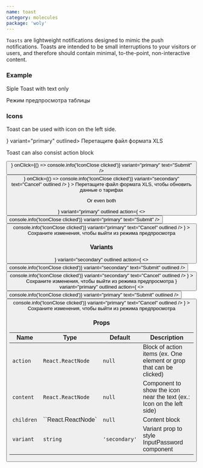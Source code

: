 ```yaml
---
name: toast
category: molecules
package: 'woly'
---
```



`Toasts` are lightweight notifications designed to mimic the push notifications.
Toasts are intended to be small interruptions to your visitors or users,
and therefore should contain minimal, to-the-point, non-interactive content.

### Example

Siple Toast with text only

<Playground>
  <block.L>
    <Toast variant="primary" outlined>
      Режим предпросмотра таблицы
    </Toast>
  </block.L>
</Playground>

### Icons

Toast can be used with icon on the left side.

<Playground>
  <block.L>
    <Toast icon={<IconPlus />} variant="primary" outlined>
      Перетащите файл формата XLS
    </Toast>
  </block.L>
</Playground>

Toast can also consist action block

<Playground>
  <block.L style={{ width: '1200px' }}>
    <Toast
      variant="primary"
      outlined
      action={
        <>
          <Button
            icon={<IconSearch />}
            onClick={() => console.info('IconClose clicked')}
            variant="primary"
            text="Submit"
          />
          <Button
            icon={<IconSearch />}
            onClick={() => console.info('IconClose clicked')}
            variant="secondary"
            text="Cancel"
            outlined
          />
        </>
      }
    >
      Перетащите файл формата XLS, чтобы обновить данные о тарифах
    </Toast>
  </block.L>
</Playground>

Or even both

<Playground>
  <block.L style={{ width: '1200px' }}>
    <Toast
      icon={<IconPlus />}
      variant="primary"
      outlined
      action={
        <>
          <Button
            onClick={() => console.info('IconClose clicked')}
            variant="primary"
            text="Submit"
          />
          <Button
            onClick={() => console.info('IconClose clicked')}
            variant="primary"
            text="Cancel"
            outlined
          />
        </>
      }
    >
      Сохраните изменения, чтобы выйти из режима предпросмотра
    </Toast>
  </block.L>
</Playground>

### Variants

<Playground>
  <block.L style={{ width: '1200px' }}>
    <Toast
      icon={<IconPlus />}
      variant="secondary"
      outlined
      action={
        <>
          <Button
            onClick={() => console.info('IconClose clicked')}
            variant="secondary"
            text="Submit"
            outlined
          />
          <Button
            onClick={() => console.info('IconClose clicked')}
            variant="secondary"
            text="Cancel"
            outlined
          />
        </>
      }
    >
      Сохраните изменения, чтобы выйти из режима предпросмотра
    </Toast>
  </block.L>
</Playground>

<Playground>
  <block.L style={{ width: '1200px' }}>
    <Toast
      icon={<IconPlus />}
      variant="primary"
      outlined
      action={
        <>
          <Button
            onClick={() => console.info('IconClose clicked')}
            variant="primary"
            text="Submit"
            outlined
          />
          <Button
            onClick={() => console.info('IconClose clicked')}
            variant="primary"
            text="Cancel"
            outlined
          />
        </>
      }
    >
      Сохраните изменения, чтобы выйти из режима предпросмотра
    </Toast>
  </block.L>
</Playground>

### Props

| Name       | Type               | Default       | Description                                                           |
| ---------- | ------------------ | ------------- | --------------------------------------------------------------------- |
| `action`   | `React.ReactNode`  | `null`        | Block of action items (ex. One element or grop that can be clicked)   |
| `content`  | `React.ReactNode`  | `null`        | Component to show the icon near the text (ex.: Icon on the left side) |
| `children` | ``React.ReactNode` | `null`        | Content block                                                         |
| `variant`  | `string`           | `'secondary'` | Variant prop to style InputPassword component                         |
